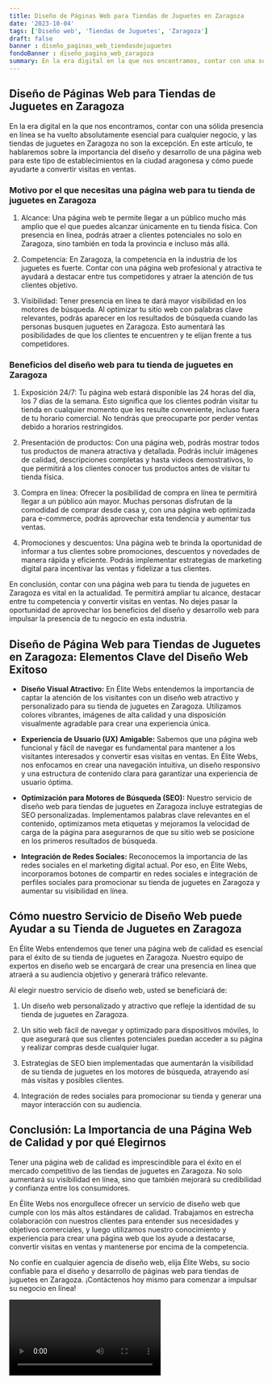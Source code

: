 ```yaml
---
title: Diseño de Páginas Web para Tiendas de Juguetes en Zaragoza
date: '2023-10-04'
tags: ['Diseño web', 'Tiendas de Juguetes', 'Zaragoza']
draft: false
banner : diseño_paginas_web_tiendasdejuguetes
fondoBanner : diseño_pagina_web_zaragoza
summary: En la era digital en la que nos encontramos, contar con una sólida presencia en línea se ha vuelto absolutamente esencial para cualquier negocio, y las tiendas de juguetes en Zaragoza no son la excepción. En este artículo, te hablaremos sobre la importancia del diseño y desarrollo de una página web para este tipo de establecimientos en la ciudad aragonesa y cómo puede ayudarte a convertir visitas en ventas.
---
```


## Diseño de Páginas Web para Tiendas de Juguetes en Zaragoza

En la era digital en la que nos encontramos, contar con una sólida presencia en línea se ha vuelto absolutamente esencial para cualquier negocio, y las tiendas de juguetes en Zaragoza no son la excepción. En este artículo, te hablaremos sobre la importancia del diseño y desarrollo de una página web para este tipo de establecimientos en la ciudad aragonesa y cómo puede ayudarte a convertir visitas en ventas.

### Motivo por el que necesitas una página web para tu tienda de juguetes en Zaragoza

1. Alcance: Una página web te permite llegar a un público mucho más amplio que el que puedes alcanzar únicamente en tu tienda física. Con presencia en línea, podrás atraer a clientes potenciales no solo en Zaragoza, sino también en toda la provincia e incluso más allá.

2. Competencia: En Zaragoza, la competencia en la industria de los juguetes es fuerte. Contar con una página web profesional y atractiva te ayudará a destacar entre tus competidores y atraer la atención de tus clientes objetivo.

3. Visibilidad: Tener presencia en línea te dará mayor visibilidad en los motores de búsqueda. Al optimizar tu sitio web con palabras clave relevantes, podrás aparecer en los resultados de búsqueda cuando las personas busquen juguetes en Zaragoza. Esto aumentará las posibilidades de que los clientes te encuentren y te elijan frente a tus competidores.

### Beneficios del diseño web para tu tienda de juguetes en Zaragoza

1. Exposición 24/7: Tu página web estará disponible las 24 horas del día, los 7 días de la semana. Esto significa que los clientes podrán visitar tu tienda en cualquier momento que les resulte conveniente, incluso fuera de tu horario comercial. No tendrás que preocuparte por perder ventas debido a horarios restringidos.

2. Presentación de productos: Con una página web, podrás mostrar todos tus productos de manera atractiva y detallada. Podrás incluir imágenes de calidad, descripciones completas y hasta videos demostrativos, lo que permitirá a los clientes conocer tus productos antes de visitar tu tienda física.

3. Compra en línea: Ofrecer la posibilidad de compra en línea te permitirá llegar a un público aún mayor. Muchas personas disfrutan de la comodidad de comprar desde casa y, con una página web optimizada para e-commerce, podrás aprovechar esta tendencia y aumentar tus ventas.

4. Promociones y descuentos: Una página web te brinda la oportunidad de informar a tus clientes sobre promociones, descuentos y novedades de manera rápida y eficiente. Podrás implementar estrategias de marketing digital para incentivar las ventas y fidelizar a tus clientes.

En conclusión, contar con una página web para tu tienda de juguetes en Zaragoza es vital en la actualidad. Te permitirá ampliar tu alcance, destacar entre tu competencia y convertir visitas en ventas. No dejes pasar la oportunidad de aprovechar los beneficios del diseño y desarrollo web para impulsar la presencia de tu negocio en esta industria.

<GifSeo />

<Cta />

## Diseño de Página Web para Tiendas de Juguetes en Zaragoza: Elementos Clave del Diseño Web Exitoso

- **Diseño Visual Atractivo:** En Élite Webs entendemos la importancia de captar la atención de los visitantes con un diseño web atractivo y personalizado para su tienda de juguetes en Zaragoza. Utilizamos colores vibrantes, imágenes de alta calidad y una disposición visualmente agradable para crear una experiencia única.

- **Experiencia de Usuario (UX) Amigable:** Sabemos que una página web funcional y fácil de navegar es fundamental para mantener a los visitantes interesados y convertir esas visitas en ventas. En Élite Webs, nos enfocamos en crear una navegación intuitiva, un diseño responsivo y una estructura de contenido clara para garantizar una experiencia de usuario óptima.

- **Optimización para Motores de Búsqueda (SEO):** Nuestro servicio de diseño web para tiendas de juguetes en Zaragoza incluye estrategias de SEO personalizadas. Implementamos palabras clave relevantes en el contenido, optimizamos meta etiquetas y mejoramos la velocidad de carga de la página para asegurarnos de que su sitio web se posicione en los primeros resultados de búsqueda.

- **Integración de Redes Sociales:** Reconocemos la importancia de las redes sociales en el marketing digital actual. Por eso, en Élite Webs, incorporamos botones de compartir en redes sociales e integración de perfiles sociales para promocionar su tienda de juguetes en Zaragoza y aumentar su visibilidad en línea.

## Cómo nuestro Servicio de Diseño Web puede Ayudar a su Tienda de Juguetes en Zaragoza

En Élite Webs entendemos que tener una página web de calidad es esencial para el éxito de su tienda de juguetes en Zaragoza. Nuestro equipo de expertos en diseño web se encargará de crear una presencia en línea que atraerá a su audiencia objetivo y generará tráfico relevante. 

Al elegir nuestro servicio de diseño web, usted se beneficiará de:

1. Un diseño web personalizado y atractivo que refleje la identidad de su tienda de juguetes en Zaragoza.

2. Un sitio web fácil de navegar y optimizado para dispositivos móviles, lo que asegurará que sus clientes potenciales puedan acceder a su página y realizar compras desde cualquier lugar.

3. Estrategias de SEO bien implementadas que aumentarán la visibilidad de su tienda de juguetes en los motores de búsqueda, atrayendo así más visitas y posibles clientes.

4. Integración de redes sociales para promocionar su tienda y generar una mayor interacción con su audiencia.

## Conclusión: La Importancia de una Página Web de Calidad y por qué Elegirnos

Tener una página web de calidad es imprescindible para el éxito en el mercado competitivo de las tiendas de juguetes en Zaragoza. No solo aumentará su visibilidad en línea, sino que también mejorará su credibilidad y confianza entre los consumidores.

En Élite Webs nos enorgullece ofrecer un servicio de diseño web que cumple con los más altos estándares de calidad. Trabajamos en estrecha colaboración con nuestros clientes para entender sus necesidades y objetivos comerciales, y luego utilizamos nuestro conocimiento y experiencia para crear una página web que los ayude a destacarse, convertir visitas en ventas y mantenerse por encima de la competencia.

No confíe en cualquier agencia de diseño web, elija Élite Webs, su socio confiable para el diseño y desarrollo de páginas web para tiendas de juguetes en Zaragoza. ¡Contáctenos hoy mismo para comenzar a impulsar su negocio en línea!

<Video />

<CtaBot job='Tiendas de Juguetes' city='Zaragoza'/>

<Gmaps query='Zaragoza+españa+maps' />